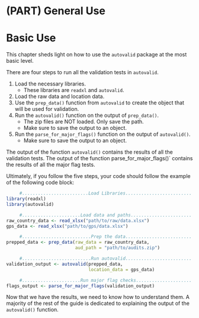 # (PART) General Use {-}
# Basic Use {#basic-use}

This chapter sheds light on how to use the `autovalid` package at the most basic
level.

There are four steps to run all the validation tests in `autovalid`.

1. Load the necessary libraries.
    - These libraries are `readxl` and `autovalid`.
2. Load the raw data and location data.
3. Use the `prep_data()` function from `autovalid` to create the object that will be used for validation.
4. Run the `autovalid()` function on the output of `prep_data()`.
     - The zip files are NOT loaded. Only save the path.
     - Make sure to save the output to an object.
5. Run the `parse_for_major_flags()` function on the output of `autovalid()`.
     - Make sure to save the output to an object.

The output of the function `autovalid()` contains the results of all the validation tests. The output of the function parse_for_major_flags()` contains the results of all the major flag tests.

Ultimately, if you follow the five steps, your code should follow the example of the following code block:

```r

     #.........................Load Libraries.........................
library(readxl)
library(autovalid)

     #......................Load data and paths.......................
raw_country_data <- read_xlsx("path/to/raw/data.xlsx")
gps_data <- read_xlsx("path/to/gps/data.xlsx")

     #..........................Prep the data.........................
prepped_data <- prep_data(raw_data = raw_country_data,
                          aud_path = "path/to/audits.zip")

     #..........................Run autovalid.........................
validation_output <- autovalid(prepped_data,
                               location_data = gps_data)

     #......................Run major flag checks.....................                               
flags_output <- parse_for_major_flags(validation_output)  

```


Now that we have the results, we need to know how to understand them. A majority of the rest of the guide is dedicated to explaining the output of the `autovalid()` function.
